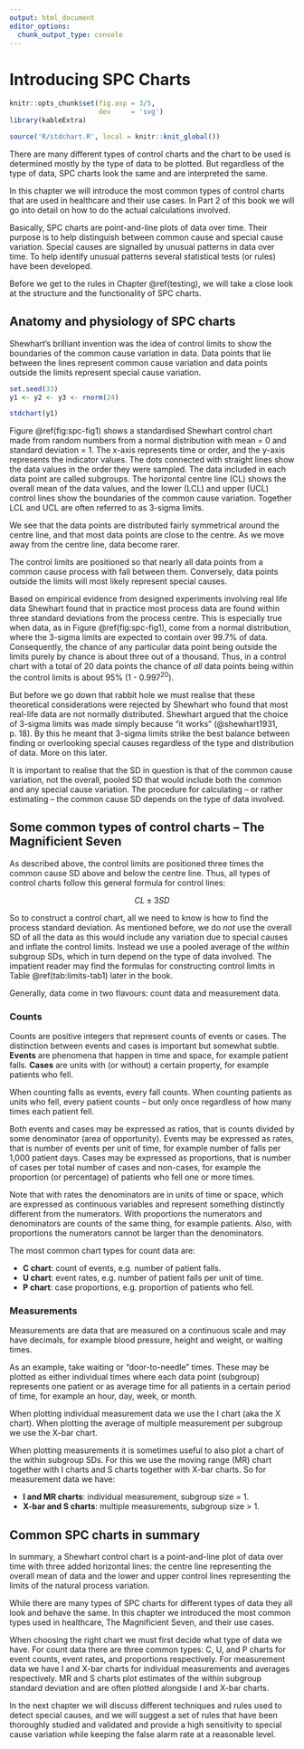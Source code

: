 ```yaml
---
output: html_document
editor_options: 
  chunk_output_type: console
---
```

# Introducing SPC Charts {#charts_intro}


```r
knitr::opts_chunk$set(fig.asp = 3/5,
                      dev     = 'svg')
library(kableExtra)

source('R/stdchart.R', local = knitr::knit_global())
```

There are many different types of control charts and the chart to be used is determined mostly by the type of data to be plotted. But regardless of the type of data, SPC charts look the same and are interpreted the same.

In this chapter we will introduce the most common types of control charts that are used in healthcare and their use cases. In Part 2 of this book we will go into detail on how to do the actual calculations involved.

Basically, SPC charts are point-and-line plots of data over time. Their purpose is to help distinguish between common cause and special cause variation. Special causes are signalled by unusual patterns in data over time. To help identify unusual patterns several statistical tests (or rules) have been developed.

Before we get to the rules in Chapter \@ref(testing), we will take a close look at the structure and the functionality of SPC charts.

## Anatomy and physiology of SPC charts

Shewhart's brilliant invention was the idea of control limits to show the boundaries of the common cause variation in data. Data points that lie between the lines represent common cause variation and data points outside the limits represent special cause variation.

```r
set.seed(33)
y1 <- y2 <- y3 <- rnorm(24)

stdchart(y1)
```

Figure \@ref(fig:spc-fig1) shows a standardised Shewhart control chart made from random numbers from a normal distribution with mean = 0 and standard deviation = 1. The x-axis represents time or order, and the y-axis represents the indicator values. The dots connected with straight lines show the data values in the order they were sampled. The data included in each data point are called subgroups. The horizontal centre line (CL) shows the overall mean of the data values, and the lower (LCL) and upper (UCL) control lines show the boundaries of the common cause variation. Together LCL and UCL are often referred to as 3-sigma limits.

We see that the data points are distributed fairly symmetrical around the centre line, and that most data points are close to the centre. As we move away from the centre line, data become rarer. 

The control limits are positioned so that nearly all data points from a common cause process with fall between them. Conversely, data points outside the limits will most likely represent special causes.

Based on empirical evidence from designed experiments involving real life data Shewhart found that in practice most process data are found within three standard deviations from the process centre. This is especially true when data, as in Figure  \@ref(fig:spc-fig1), come from a normal distribution, where the 3-sigma limits are expected to contain over 99.7% of data. Consequently, the chance of any particular data point being outside the limits purely by chance is about three out of a thousand. Thus, in a control chart with a total of 20 data points the chance of *all* data points being within the control limits is about 95% (1 - 0.997^20^).

But before we go down that rabbit hole we must realise that these theoretical considerations were rejected by Shewhart who found that most real-life data are not normally distributed. Shewhart argued that the choice of 3-sigma limits was made simply because "it works" (@shewhart1931, p. 18). By this he meant that 3-sigma limits strike the best balance between finding or overlooking special causes regardless of the type and distribution of data. More on this later.

It is important to realise that the SD in question is that of the common cause variation, not the overall, pooled SD that would include both the common and any special cause variation. The procedure for calculating -- or rather estimating -- the common cause SD depends on the type of data involved.

## Some common types of control charts -- The Magnificient Seven


As described above, the control limits are positioned three times the common cause SD above and below the centre line. Thus, all types of control charts follow this general formula for control lines:

$$CL \pm 3SD$$

So to construct a control chart, all we need to know is how to find the process standard deviation. As mentioned before, we do *not* use the overall SD of all the data as this would include any variation due to special causes and inflate the control limits. Instead we use a pooled average of the *within* subgroup SDs, which in turn depend on the type of data involved. The impatient reader may find the formulas for constructing control limits in Table \@ref(tab:limits-tab1) later in the book.

Generally, data come in two flavours: count data and measurement data.

### Counts

Counts are positive integers that represent counts of events or cases. The distinction between events and cases is important but somewhat subtle. **Events** are phenomena that happen in time and space, for example patient falls. **Cases** are units with (or without) a certain property, for example patients who fell. 

When counting falls as events, every fall counts. When counting patients as units who fell, every patient counts -- but only once regardless of how many times each patient fell. 

Both events and cases may be expressed as ratios, that is counts divided by some denominator (area of opportunity). Events may be expressed as rates, that is number of events per unit of time, for example number of falls per 1,000 patient days. Cases may be expressed as proportions, that is number of cases per total number of cases and non-cases, for example the proportion (or percentage) of patients who fell one or more times.

Note that with rates the denominators are in units of time or space, which are expressed as continuous variables and represent something distinctly different from the numerators. With proportions the numerators and denominators are counts of the same thing, for example patients. Also, with proportions the numerators cannot be larger than the denominators.

The most common chart types for count data are:

* **C chart**: count of events, e.g. number of patient falls.
* **U chart**: event rates, e.g. number of patient falls per unit of time.
* **P chart**: case proportions, e.g. proportion of patients who fell.

### Measurements

Measurements are data that are measured on a continuous scale and may have decimals, for example blood pressure, height and weight, or waiting times.

As an example, take waiting or "door-to-needle" times. These may be plotted as either individual times where each data point (subgroup) represents one patient or as average time for all patients in a certain period of time, for example an hour, day, week, or month.

When plotting individual measurement data we use the I chart (aka the X chart). When plotting the average of multiple measurement per subgroup we use the X-bar chart.

When plotting measurements it is sometimes useful to also plot a chart of the within subgroup SDs. For this we use the moving range (MR) chart together with I charts and S charts together with X-bar charts. So for measurement data we have:

* **I and MR charts**: individual measurement, subgroup size = 1.
* **X-bar and S charts**: multiple measurements, subgroup size > 1.

## Common SPC charts in summary

In summary, a Shewhart control chart is a point-and-line plot of data over time with three added horizontal lines: the centre line representing the overall mean of data and the lower and upper control lines representing the limits of the natural process variation.

While there are many types of SPC charts for different types of data they all look and behave the same. In this chapter we introduced the most common types used in healthcare, The Magnificient Seven, and their use cases.

When choosing the right chart we must first decide what type of data we have. For count data there are three common types: C, U, and P charts for event counts, event rates, and proportions respectively. For measurement data we have I and X-bar charts for individual measurements and averages respectively. MR and S charts plot estimates of the within subgroup standard deviation and are often plotted alongside I and X-bar charts.

In the next chapter we will discuss different techniques and  rules used to detect special causes, and we will suggest a set of rules that have been thoroughly studied and validated and provide a high sensitivity to special cause variation while keeping the false alarm rate at a reasonable level.
